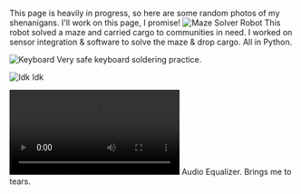 This page is heavily in progress, so here are some random photos of my shenanigans. I'll work on this page, I promise!
![Maze Solver Robot](https://i.imgur.com/GhmjPXs.png)
This robot solved a maze and carried cargo to communities in need. I worked on sensor integration & software to solve the maze & drop cargo. All in Python.

![Keyboard](https://i.imgur.com/KICGmzu.jpeg)
Very safe keyboard soldering practice. 


![Idk](https://i.imgur.com/woUk3XX.jpeg)
Idk

<video controls>
  <source src="https://res.cloudinary.com/dghjime6m/video/upload/v1743791582/IMG_4747_dipmlm.mov" type="video/mp4" />
  Your browser does not support the video tag.
</video>
Audio Equalizer. Brings me to tears.
